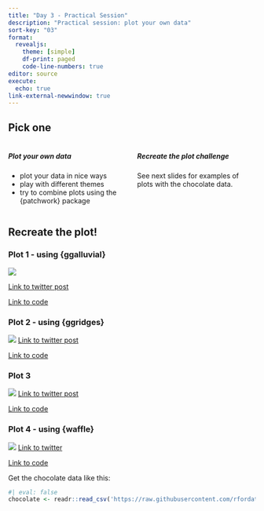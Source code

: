 ```yaml
---
title: "Day 3 - Practical Session"
description: "Practical session: plot your own data"
sort-key: "03"
format: 
  revealjs:
    theme: [simple]
    df-print: paged
    code-line-numbers: true
editor: source
execute: 
  echo: true
link-external-newwindow: true
---
```


## Pick one {.smaller .scrollable}

:::: {.columns}

::: {.column width="50%"}

##### **Plot your own data** 

- plot your data in nice ways
- play with different themes
- try to combine plots using the [{patchwork}]{.blue_highlight} package

:::

::: {.column width="50%"}

##### **Recreate the plot challenge**

See next slides for examples of plots with the chocolate data.

:::

::::

## Recreate the plot! {.smaller .scrollable}

### Plot 1 - using {ggalluvial}

![](images/pablo_alvarez.png)

[Link to twitter post](https://twitter.com/pablo_alvrez/status/1484570382875213829)

[Link to code](https://github.com/Pablo-Alvarez-Baeza/tidytuesday/blob/main/2022/03_chocolate_bar_ratings/2022_3_chocolate.R)


### Plot 2 - using {ggridges}

![](images/lorena_abad.jpg)
[Link to twitter post](https://twitter.com/loreabad6/status/1484184426963603466/photo/1)

[Link to code](https://github.com/loreabad6/TidyTuesday/blob/master/R/2022/week_03.Rmd)

### Plot 3

![](images/luis_freites.jpg)
[Link to twitter post](https://twitter.com/Luisfreii/status/1484173962938564613/photo/1)

[Link to code](https://github.com/luisfrein/R_Tidytuesday/blob/master/2022/W03_Chocolate_Ratings/W03_Chocolate_Ratings.R)


### Plot 4 - using {waffle}

![](images/jamie_hudson.jpg)
[Link to twitter](https://twitter.com/Jamie_Bio/status/1484560753520697347/photo/1)

[Link to code](https://github.com/HudsonJamie/tidy_tuesday/blob/main/2022/week_3/choc_ratings.R)


Get the chocolate data like this:
```r
#| eval: false
chocolate <- readr::read_csv('https://raw.githubusercontent.com/rfordatascience/tidytuesday/master/data/2022/2022-01-18/chocolate.csv')
```

